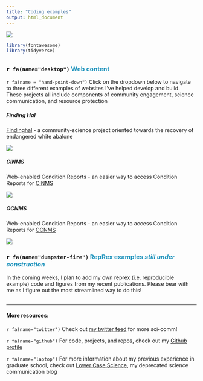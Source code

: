 ```yaml
---
title: "Coding examples"
output: html_document
---
```


![](./images/intertidal_banner.jpg)

```r
library(fontawesome)
library(tidyverse)
```


## {.tabset}

### `r fa(name="desktop")` <font color = "#2596be"> Web content </font>
`r fa(name = "hand-point-down")` Click on the dropdown below to navigate to three different  examples of websites I've helped develop and build. These projects all include components of community engagement, science communication, and resource protection

#### {.tabset .tabset-dropdown}

##### Finding Hal {.active}
[Findinghal](https://findinghal.org){target="blank"} - a community-science project oriented towards the recovery of endangered white abalone

![](./images/Finding_hal.png)

##### CINMS

Web-enabled Condition Reports - an easier way to access Condition Reports for [CINMS](https://noaa-onms.github.io/cinms/){target="blank"}

![](./images/CINMS_kelp.png)


##### OCNMS

Web-enabled Condition Reports - an easier way to access Condition Reports for [OCNMS](https://noaa-onms.github.io/ocnms/){target="blank"}

![](./images/OCNMS_rocky.png)

### `r fa(name="dumpster-fire")`<font color = "#2596be"> ~~RepRex examples~~ *still under construction* </font>

In the coming weeks, I plan to add my own reprex (i.e. reproducible example) code and figures from my recent publications. Please bear with me as I figure out the most streamlined way to do this! 


## {.toc-ignore}

***

#### More resources:
`r fa(name="twitter")` Check out [my twitter feed](https://twitter.com/BaronvonUrchin){target="blank"}  for more sci-comm!

`r fa(name="github")` For code, projects, and repos, check out my [Github profile](https://github.com/mspector13){target="blank"}

`r fa(name="laptop")` For more information about my previous experience in graduate school, check out [Lower Case Science](https://lowercasescience.weebly.com/){target="blank"}, my deprecated science communication blog 